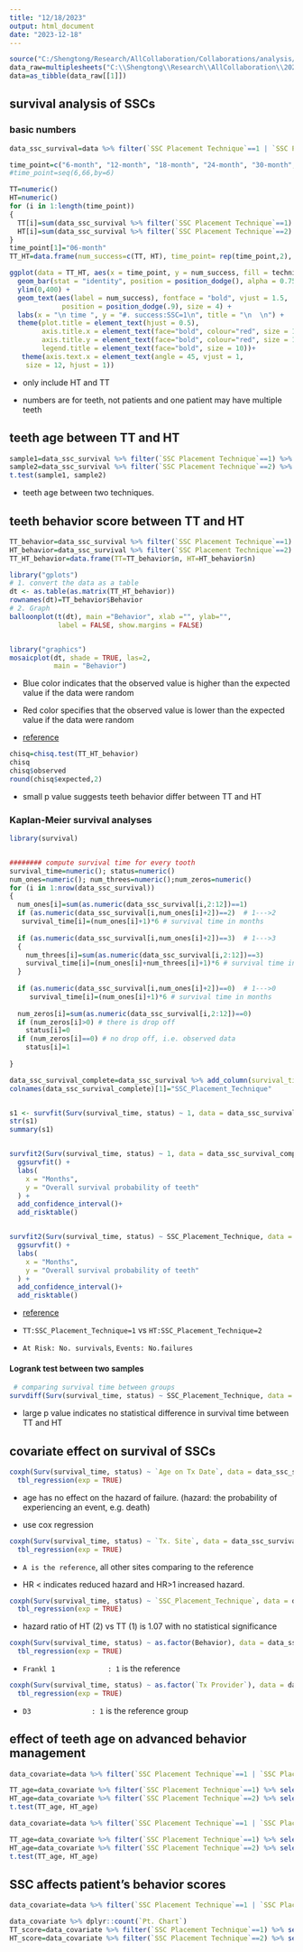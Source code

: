 ```yaml
---
title: "12/18/2023"
output: html_document
date: "2023-12-18"
---
```


```r
source("C:/Shengtong/Research/AllCollaboration/Collaborations/analysis/Rfunctions.R")
data_raw=multiplesheets("C:\\Shengtong\\Research\\AllCollaboration\\2023\\202310\\Cem\\Dr Han Excel workbook-Hall SSC study_20240116.xlsx")
data=as_tibble(data_raw[[1]])
```


## survival analysis of SSCs 

### basic numbers 

```r
data_ssc_survival=data %>% filter(`SSC Placement Technique`==1 | `SSC Placement Technique`==2 ) %>% select(`SSC Placement Technique`, `6-month`, `12-month`, `18-month`, `24-month`, `30-month`, `36-month`, `42-month`, `48-month`, `54-month`, `60-month`, `66-month`, `Age on Tx Date`, `Behavior`, `Tx. Site`, `Tx Provider`)  # only include TT, HT two methods 

time_point=c("6-month", "12-month", "18-month", "24-month", "30-month", "36-month", "42-month", "48-month", "54-month", "60-month", "66-month")
#time_point=seq(6,66,by=6)

TT=numeric()
HT=numeric()
for (i in 1:length(time_point))
{
  TT[i]=sum(data_ssc_survival %>% filter(`SSC Placement Technique`==1) %>% select(time_point[i]) %>% pull()==1) # count survivors at every time point  
  HT[i]=sum(data_ssc_survival %>% filter(`SSC Placement Technique`==2) %>% select(time_point[i]) %>% pull()==1)
}
time_point[1]="06-month"
TT_HT=data.frame(num_success=c(TT, HT), time_point= rep(time_point,2), technique=c(rep("TT", length(time_point)), rep("HT", length(time_point))))

ggplot(data = TT_HT, aes(x = time_point, y = num_success, fill = technique)) +
  geom_bar(stat = "identity", position = position_dodge(), alpha = 0.75)  +
  ylim(0,400) +
  geom_text(aes(label = num_success), fontface = "bold", vjust = 1.5, 
             position = position_dodge(.9), size = 4) +
  labs(x = "\n time ", y = "#. success:SSC=1\n", title = "\n  \n") +
  theme(plot.title = element_text(hjust = 0.5), 
        axis.title.x = element_text(face="bold", colour="red", size = 12),
        axis.title.y = element_text(face="bold", colour="red", size = 12),
        legend.title = element_text(face="bold", size = 10))+
   theme(axis.text.x = element_text(angle = 45, vjust = 1, 
    size = 12, hjust = 1))

```
* only include HT and TT 

* numbers are for teeth, not patients and one patient may have multiple teeth 



## teeth age between TT and HT 

```r
sample1=data_ssc_survival %>% filter(`SSC Placement Technique`==1) %>% select(`Age on Tx Date`) %>% pull()
sample2=data_ssc_survival %>% filter(`SSC Placement Technique`==2) %>% select(`Age on Tx Date`) %>% pull()
t.test(sample1, sample2)
```

* teeth age between two techniques. 





## teeth behavior score between TT and HT

```r
TT_behavior=data_ssc_survival %>% filter(`SSC Placement Technique`==1) %>% select(Behavior)%>% dplyr::count(Behavior)
HT_behavior=data_ssc_survival %>% filter(`SSC Placement Technique`==2) %>% select(Behavior)%>% dplyr::count(Behavior)
TT_HT_behavior=data.frame(TT=TT_behavior$n, HT=HT_behavior$n)
```


```r
library("gplots")
# 1. convert the data as a table
dt <- as.table(as.matrix(TT_HT_behavior))
rownames(dt)=TT_behavior$Behavior
# 2. Graph
balloonplot(t(dt), main ="Behavior", xlab ="", ylab="",
            label = FALSE, show.margins = FALSE)


library("graphics")
mosaicplot(dt, shade = TRUE, las=2,
           main = "Behavior")
```




* Blue color indicates that the observed value is higher than the expected value if the data were random

* Red color specifies that the observed value is lower than the expected value if the data were random

* [reference](http://www.sthda.com/english/wiki/chi-square-test-of-independence-in-r)



```r
chisq=chisq.test(TT_HT_behavior)
chisq
chisq$observed
round(chisq$expected,2)
```

* small p value suggests teeth behavior differ between TT and HT 


### Kaplan-Meier survival analyses 

```r
library(survival)


######## compute survival time for every tooth 
survival_time=numeric(); status=numeric()
num_ones=numeric(); num_threes=numeric();num_zeros=numeric() 
for (i in 1:nrow(data_ssc_survival))
{
  num_ones[i]=sum(as.numeric(data_ssc_survival[i,2:12])==1)
  if (as.numeric(data_ssc_survival[i,num_ones[i]+2])==2)  # 1--->2
   survival_time[i]=(num_ones[i]+1)*6 # survival time in months 
  
  if (as.numeric(data_ssc_survival[i,num_ones[i]+2])==3)  # 1--->3
  {
    num_threes[i]=sum(as.numeric(data_ssc_survival[i,2:12])==3)
    survival_time[i]=(num_ones[i]+num_threes[i]+1)*6 # survival time in months
  }
  
  if (as.numeric(data_ssc_survival[i,num_ones[i]+2])==0)  # 1--->0
     survival_time[i]=(num_ones[i]+1)*6 # survival time in months
  
  num_zeros[i]=sum(as.numeric(data_ssc_survival[i,2:12])==0)
  if (num_zeros[i]>0) # there is drop off
    status[i]=0
  if (num_zeros[i]==0) # no drop off, i.e. observed data
    status[i]=1
  
}

data_ssc_survival_complete=data_ssc_survival %>% add_column(survival_time=survival_time, status=status) %>% drop_na()  
colnames(data_ssc_survival_complete)[1]="SSC_Placement_Technique"


s1 <- survfit(Surv(survival_time, status) ~ 1, data = data_ssc_survival_complete)
str(s1)
summary(s1)


survfit2(Surv(survival_time, status) ~ 1, data = data_ssc_survival_complete) %>% 
  ggsurvfit() +
  labs(
    x = "Months",
    y = "Overall survival probability of teeth"
  ) + 
  add_confidence_interval()+
  add_risktable()


survfit2(Surv(survival_time, status) ~ SSC_Placement_Technique, data = data_ssc_survival_complete) %>% 
  ggsurvfit() +
  labs(
    x = "Months",
    y = "Overall survival probability of teeth"
  ) +
  add_confidence_interval()+
  add_risktable()

```
 

* [reference](https://www.emilyzabor.com/tutorials/survival_analysis_in_r_tutorial.html)

* `TT:SSC_Placement_Technique=1` vs `HT:SSC_Placement_Technique=2`

* `At Risk: No. survivals`, `Events: No.failures`




#### Logrank test between two samples 


```r
 # comparing survival time between groups
survdiff(Surv(survival_time, status) ~ SSC_Placement_Technique, data = data_ssc_survival_complete)
```
* large p value indicates no statistical difference in survival time between TT and HT  


## covariate effect on survival of SSCs

```r
coxph(Surv(survival_time, status) ~ `Age on Tx Date`, data = data_ssc_survival_complete)%>% 
  tbl_regression(exp = TRUE) 
```

* age has no effect on the  hazard of failure.  (hazard: the probability of experiencing an event, e.g. death)

* use cox regression 



```r
coxph(Surv(survival_time, status) ~ `Tx. Site`, data = data_ssc_survival_complete)%>% 
  tbl_regression(exp = TRUE) 
```


* `A is the reference`, all other sites comparing to the reference

* HR < indicates reduced hazard and HR>1 increased hazard. 


```r
coxph(Surv(survival_time, status) ~ `SSC_Placement_Technique`, data = data_ssc_survival_complete)%>% 
  tbl_regression(exp = TRUE) 
```

* hazard ratio of HT (2) vs TT (1) is 1.07 with no statistical significance




```r
coxph(Surv(survival_time, status) ~ as.factor(Behavior), data = data_ssc_survival_complete)%>% 
  tbl_regression(exp = TRUE) 
```


* `Frankl 1				: 1` is the reference 



```r
coxph(Surv(survival_time, status) ~ as.factor(`Tx Provider`), data = data_ssc_survival_complete)%>% 
  tbl_regression(exp = TRUE) 
```


* `D3				: 1` is the reference group 



## effect of teeth age on advanced behavior management 

```r
data_covariate=data %>% filter(`SSC Placement Technique`==1 | `SSC Placement Technique`==2 ) %>% filter(`Change in Behavior Score between sessions (two sessions)`==1)  %>% select(`SSC Placement Technique`, `Age on Tx Date`,  `Change in Behavior Score between sessions (two sessions)`, `Change in Behavior Score between sessions (more than two sessions)`)    # only include TT, HT two methods 

TT_age=data_covariate %>% filter(`SSC Placement Technique`==1) %>% select(`Age on Tx Date`) %>% pull()
HT_age=data_covariate %>% filter(`SSC Placement Technique`==2) %>% select(`Age on Tx Date`) %>% pull()
t.test(TT_age, HT_age)

```


```r
data_covariate=data %>% filter(`SSC Placement Technique`==1 | `SSC Placement Technique`==2 ) %>% filter(`Change in Behavior Score between sessions (more than two sessions)`!=0)  %>% select(`SSC Placement Technique`, `Age on Tx Date`,  `Change in Behavior Score between sessions (two sessions)`, `Change in Behavior Score between sessions (more than two sessions)`)    # only include TT, HT two methods 

TT_age=data_covariate %>% filter(`SSC Placement Technique`==1) %>% select(`Age on Tx Date`) %>% pull()
HT_age=data_covariate %>% filter(`SSC Placement Technique`==2) %>% select(`Age on Tx Date`) %>% pull()
t.test(TT_age, HT_age)

```


## SSC affects patient's behavior scores 

```r
data_covariate=data %>% filter(`SSC Placement Technique`==1 | `SSC Placement Technique`==2 ) %>% filter(`Change in Behavior Score between sessions (two sessions)`==1)  %>% select(`Pt. Chart`,`SSC Placement Technique`, `Behavior`,  `Change in Behavior Score between sessions (two sessions)`, `Change in Behavior Score between sessions (more than two sessions)`) 

data_covariate %>% dplyr::count(`Pt. Chart`)
TT_score=data_covariate %>% filter(`SSC Placement Technique`==1) %>% select(`Pt. Chart`, `Behavior`) 
HT_score=data_covariate %>% filter(`SSC Placement Technique`==2) %>% select(`Pt. Chart`, `Behavior`) 
```









